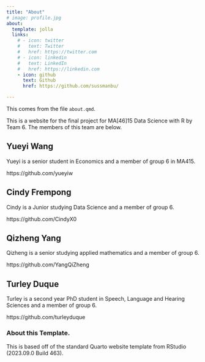 ```yaml
---
title: "About"
# image: profile.jpg
about:
  template: jolla
  links:
    # - icon: twitter
    #   text: Twitter
    #   href: https://twitter.com
    # - icon: linkedin
    #   text: LinkedIn
    #   href: https://linkedin.com
    - icon: github
      text: Github
      href: https://github.com/sussmanbu/

---
```



This comes from the file `about.qmd`.

This is a website for the final project for MA[46]15 Data Science with R by Team 6.
The members of this team are below.

## Yueyi Wang

Yueyi is a senior student in Economics and a member of group 6 in MA415.

https://github.com/yueyiw


## Cindy Frempong

Cindy is a Junior studying Data Science and a member of group 6.

https://github.com/CindyX0

## Qizheng Yang

Qizheng is a senior studying applied mathematics and a member of group 6.

https://github.com/YangQiZheng

## Turley Duque

Turley is a second year PhD student in Speech, Language and Hearing Sciences and a member of group 6.

https://github.com/turleyduque


<!-- Please leave in the information below -->

### About this Template.

This is based off of the standard Quarto website template from RStudio (2023.09.0 Build 463).
